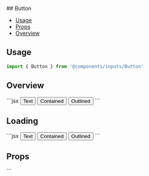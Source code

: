 
<Meta of={ButtonStories} />
## Button

- [Usage](#usage)
- [Props](#props)
- [Overview](#overview)

## Usage

```js
import { Button } from '@components/inputs/Button'
```

## Overview

<Canvas>
  <Story of={ButtonStories.Size} />
</Canvas>
```jsx
<Button variant="text">Text</Button>
<Button variant="contained">Contained</Button>
<Button variant="outlined">Outlined</Button>
```

## Loading

<Canvas>
  <Story of={ButtonStories.Loading} />
</Canvas>
```jsx
<Button variant="text" isLoading loadingIconSize={20}>
  Text
</Button>
<Button variant="contained" isLoading loadingIconSize={20}>
  Contained
</Button>
<Button variant="outlined" isLoading loadingIconSize={20}>
  Outlined
</Button>
```

## Props

<ArgTypes story={ButtonStories.Default} />
```
